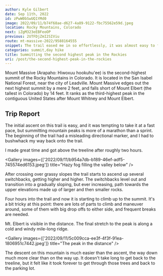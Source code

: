 ```yaml
---
author: Kyle Gilbert
date: Sep 11th, 2022
id: zPwW0bSwUQ1YMd0
image: 2022/09/11/b74f68ae-d627-4a89-9122-fbc75562e59d.jpeg
location: Rocky Mountains, Colorado
next: iZgM323eEBFeoOP
previous: 2UTFDjZmI2SIViu
route: mt-massive-2022/9588164555
snippet: The trail eased me in so effortlessly, it was almost easy to forget I was ascending one of the Rocky Mountains' true giants — their second-highest summit.
categories: summit,day hike
title: Summitting the second highest peak in the Rockies
uri: /post/the-second-highest-peak-in-the-rockies
---
```


Mount Massive (Arapaho: Hiwoxuu hookuhu'ee) is the second-highest summit of the Rocky Mountains in Colorado. It is located in the San Isabel National Forest, near the city of Leadville. Mount Massive edges out the next highest summit by a mere 2 feet, and falls short of Mount Elbert (the tallest in Colorado) by 14 feet. It ranks as the third-highest peak in the contiguous United States after Mount Whitney and Mount Elbert.

<Stats />

<Route />

## Trip Report

The initial ascent on this trail is easy, and it was tempting to take it at a fast pace, but summitting mountain peaks is more of a marathon than a sprint. The beginning of the trail had a misleading directional marker, and I had to bushwhack my way back onto the trail.

I made great time and got above the treeline after roughly two hours.

<Gallery images={['2022/09/11/b954a7db-b189-46ef-adf5-745574ed6153.jpeg']} title="Hazy fog filling the valley below" />

After crossing over grassy slopes the trail starts to ascend up several switchbacks, getting higher and higher. The switchbacks level out and transition into a gradually sloping, but ever increasing, path towards the upper elevations made up of larger and then smaller rocks.

Four hours into the trail and now it is starting to climb up to the summit. It's a bit tricky at this point: there are lots of parts to climb and maneuver around, some of them with big drop offs to either side, and frequent breaks are needed.

Mt. Elbert is visible in the distance. The final stretch to the peak is along a cold and windy mile-long ridge.

<Gallery images={['2022/09/11/5c009cca-ee3f-4f3f-91ea-1806951c7442.jpeg']} title="The peak in the distance" />

The descent on this mountain is much easier than the ascent, the way down much more clear than on the way up. It doesn't take long to get back to the treeline, but it felt like it took forever to get through those trees and back to the parking lot.